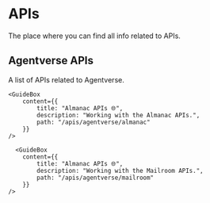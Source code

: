 # APIs

<div className="nx-text-fetch-content">
  The place where you can find all info related to APIs.
</div>


## Agentverse APIs

<div className="nx-text-fetch-content">
  A list of APIs related to Agentverse.
</div>

<Row>
    <GuideBox
        content={{
            title: "Hosting APIs 🌐",
            description: "Working working with the hosting APIs.",
            path: "/apis/agentverse/hosting"
        }}
    />

    <GuideBox
        content={{
            title: "Almanac APIs 🌐",
            description: "Working with the Almanac APIs.",
            path: "/apis/agentverse/almanac"
        }}
    />

      <GuideBox
        content={{
            title: "Almanac APIs 🌐",
            description: "Working with the Mailroom APIs.",
            path: "/apis/agentverse/mailroom"
        }}
    />
</Row>

<div className="nx-mb-8"></div>